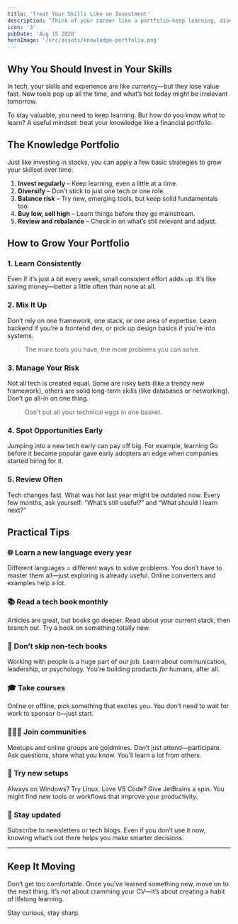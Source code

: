 ```yaml
---
title: 'Treat Your Skills Like an Investment'
description: "Think of your career like a portfolio—keep learning, diversifying, and reviewing to stay valuable in tech."
icon: '3'
pubDate: 'Aug 15 2020'
heroImage: '/src/assets/knowledge-portfolio.png'
---
```


## Why You Should Invest in Your Skills

In tech, your skills and experience are like currency—but they lose value fast. New tools pop up all the time, and what’s hot today might be irrelevant tomorrow.

To stay valuable, you need to keep learning. But how do you know *what* to learn? A useful mindset: treat your knowledge like a financial portfolio.

## The Knowledge Portfolio

Just like investing in stocks, you can apply a few basic strategies to grow your skillset over time:

1. **Invest regularly** – Keep learning, even a little at a time.
2. **Diversify** – Don’t stick to just one tech or one role.
3. **Balance risk** – Try new, emerging tools, but keep solid fundamentals too.
4. **Buy low, sell high** – Learn things before they go mainstream.
5. **Review and rebalance** – Check in on what’s still relevant and adjust.

## How to Grow Your Portfolio

### 1. Learn Consistently

Even if it’s just a bit every week, small consistent effort adds up. It’s like saving money—better a little often than none at all.

### 2. Mix It Up

Don’t rely on one framework, one stack, or one area of expertise. Learn backend if you’re a frontend dev, or pick up design basics if you’re into systems.

> The more tools you have, the more problems you can solve.

### 3. Manage Your Risk

Not all tech is created equal. Some are risky bets (like a trendy new framework), others are solid long-term skills (like databases or networking). Don’t go all-in on one thing.

> Don’t put all your technical eggs in one basket.

### 4. Spot Opportunities Early

Jumping into a new tech early can pay off big. For example, learning Go before it became popular gave early adopters an edge when companies started hiring for it.

### 5. Review Often

Tech changes fast. What was hot last year might be outdated now. Every few months, ask yourself: “What’s still useful?” and “What should I learn next?”

## Practical Tips

### 🌐 Learn a new language every year

Different languages = different ways to solve problems. You don’t have to master them all—just exploring is already useful. Online converters and examples help a lot.

### 📚 Read a tech book monthly

Articles are great, but books go deeper. Read about your current stack, then branch out. Try a book on something totally new.

### 🧠 Don’t skip non-tech books

Working with people is a huge part of our job. Learn about communication, leadership, or psychology. You’re building products *for* humans, after all.

### 🎓 Take courses

Online or offline, pick something that excites you. You don’t need to wait for work to sponsor it—just start.

### 🧑‍🤝‍🧑 Join communities

Meetups and online groups are goldmines. Don’t just attend—participate. Ask questions, share what you know. You’ll learn a lot from others.

### 🧪 Try new setups

Always on Windows? Try Linux. Love VS Code? Give JetBrains a spin. You might find new tools or workflows that improve your productivity.

### 📰 Stay updated

Subscribe to newsletters or tech blogs. Even if you don’t use it now, knowing what’s out there helps you make smarter decisions.

---

## Keep It Moving

Don’t get too comfortable. Once you’ve learned something new, move on to the next thing. It’s not about cramming your CV—it’s about creating a habit of lifelong learning.

Stay curious, stay sharp.
